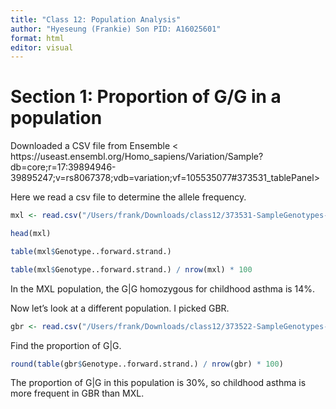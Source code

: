 ```yaml
---
title: "Class 12: Population Analysis"
author: "Hyeseung (Frankie) Son PID: A16025601"
format: html
editor: visual
---
```


# Section 1: Proportion of G/G in a population

Downloaded a CSV file from Ensemble <
https://useast.ensembl.org/Homo_sapiens/Variation/Sample?db=core;r=17:39894946-39895247;v=rs8067378;vdb=variation;vf=105535077#373531_tablePanel> 

Here we read a csv file to determine the allele frequency. 

```r
mxl <- read.csv("/Users/frank/Downloads/class12/373531-SampleGenotypes-Homo_sapiens_Variation_Sample_rs8067378.csv")

head(mxl)
```
```r
table(mxl$Genotype..forward.strand.)
```

```r
table(mxl$Genotype..forward.strand.) / nrow(mxl) * 100
```

In the MXL population, the G|G homozygous for childhood asthma is 14%.

Now let's look at a different population. I picked GBR. 

```r
gbr <- read.csv("/Users/frank/Downloads/class12/373522-SampleGenotypes-Homo_sapiens_Variation_Sample_rs8067378.csv")
```

Find the proportion of G|G.

```r
round(table(gbr$Genotype..forward.strand.) / nrow(gbr) * 100)
```
The proportion of G|G in this population is 30%, so childhood asthma is more frequent in GBR than MXL. 


